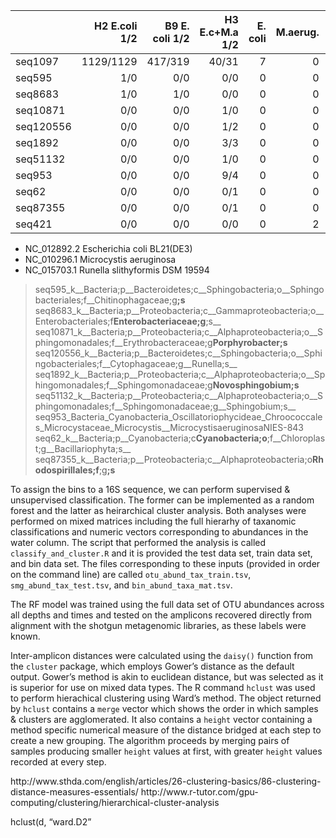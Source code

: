 |          | H2 E.coli 1/2 | B9 E. coli 1/2 | H3 E.c+M.a 1/2 | E. coli | M.aerug. | R.slithy |
|:---------|--------------:|---------------:|---------------:|--------:|---------:|---------:|
|seq1097   |      1129/1129|         417/319|           40/31|        7|        0 |        0 |
|seq595    |            1/0|             0/0|             0/0|        0|        0 |        0 |
|seq8683   |            1/0|             1/0|             0/0|        0|        0 |        0 |
|seq10871  |            0/0|             0/0|             1/0|        0|        0 |        0 |
|seq120556 |            0/0|             0/0|             1/2|        0|        0 |        2 |
|seq1892   |            0/0|             0/0|             3/3|        0|        0 |        0 |
|seq51132  |            0/0|             0/0|             1/0|        0|        0 |        0 |
|seq953    |            0/0|             0/0|             9/4|        0|        0 |        0 |
|seq62     |            0/0|             0/0|             0/1|        0|        0 |        0 |
|seq87355  |            0/0|             0/0|             0/1|        0|        0 |        0 |
|seq421    |            0/0|             0/0|             0/0|        0|        2 |        0 |

- NC_012892.2 Escherichia coli BL21(DE3)
- NC_010296.1 Microcystis aeruginosa
- NC_015703.1 Runella slithyformis DSM 19594

>seq595_k__Bacteria;p__Bacteroidetes;c__Sphingobacteria;o__Sphingobacteriales;f__Chitinophagaceae;g__;s__
>seq8683_k__Bacteria;p__Proteobacteria;c__Gammaproteobacteria;o__Enterobacteriales;f__Enterobacteriaceae;g__;s__
>seq10871_k__Bacteria;p__Proteobacteria;c__Alphaproteobacteria;o__Sphingomonadales;f__Erythrobacteraceae;g__Porphyrobacter;s__
>seq120556_k__Bacteria;p__Bacteroidetes;c__Sphingobacteria;o__Sphingobacteriales;f__Cytophagaceae;g__Runella;s__
>seq1892_k__Bacteria;p__Proteobacteria;c__Alphaproteobacteria;o__Sphingomonadales;f__Sphingomonadaceae;g__Novosphingobium;s__
>seq51132_k__Bacteria;p__Proteobacteria;c__Alphaproteobacteria;o__Sphingomonadales;f__Sphingomonadaceae;g__Sphingobium;s__
>seq953_Bacteria_Cyanobacteria_Oscillatoriophycideae_Chroococcales_Microcystaceae_Microcystis__MicrocystisaeruginosaNIES-843
>seq62_k__Bacteria;p__Cyanobacteria;c__Cyanobacteria;o__;f__Chloroplast;g__Bacillariophyta;s__
>seq87355_k__Bacteria;p__Proteobacteria;c__Alphaproteobacteria;o__Rhodospirillales;f__;g__;s__

To assign the bins to a 16S sequence, we can perform supervised & unsupervised classification. The former can be implemented as a random forest and the latter as heirarchical cluster analysis. Both analyses were performed on mixed matrices including the full hierarhy of taxanomic classifications and numeric vectors corresponding to abundances in the water column. The script that performed the analysis is called `classify_and_cluster.R` and it is provided the test data set, train data set, and bin data set. The files corresponding to these inputs (provided in order on the command line) are called `otu_abund_tax_train.tsv`, `smg_abund_tax_test.tsv`, and `bin_abund_taxa_mat.tsv`. 

The RF model was trained using the full data set of OTU abundances across all depths and times and tested on the amplicons recovered directly from alignment with the shotgun metagenomic libraries, as these labels were known. 

Inter-amplicon distances were calculated using the `daisy()` function from the `cluster` package, which employs Gower's distance as the default output. Gower's method is akin to euclidean distance, but was selected as it is superior for use on mixed data types. The R command `hclust` was used to perform hierachical clustering using Ward's method. The object returned by `hclust` contains a `merge` vector which shows the order in which samples & clusters are agglomerated. It also contains a `height` vector containing a method specific numerical measure of the distance bridged at each step to create a new grouping. The algorithm proceeds by merging pairs of samples producing smaller `height` values at first, with greater `height` values recorded at every step. 

http://www.sthda.com/english/articles/26-clustering-basics/86-clustering-distance-measures-essentials/
http://www.r-tutor.com/gpu-computing/clustering/hierarchical-cluster-analysis


hclust(d, "ward.D2"
